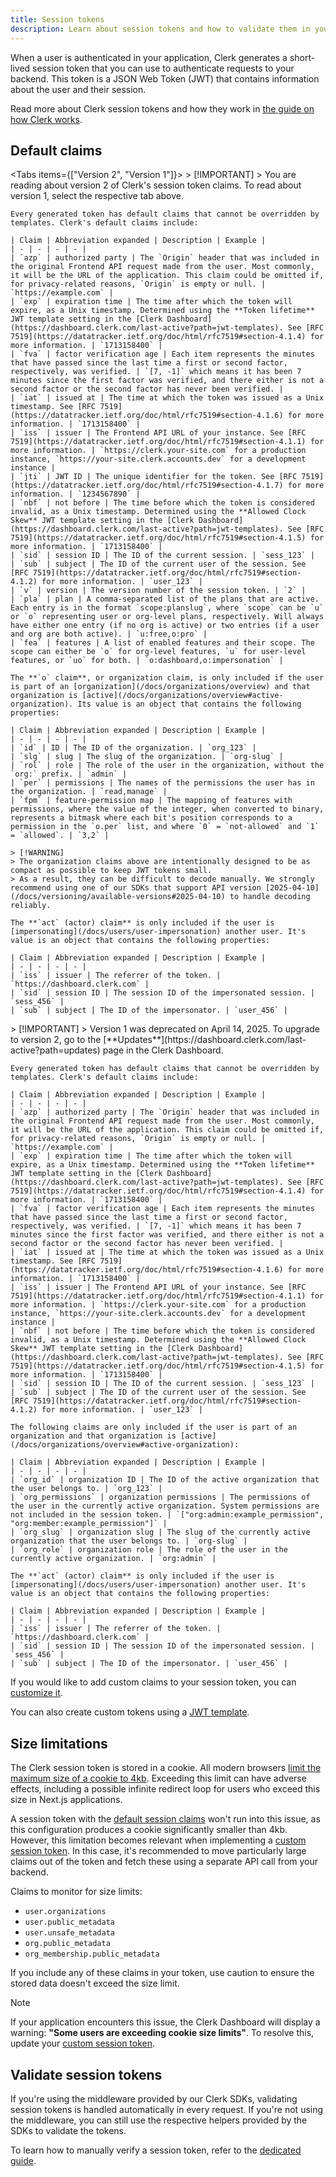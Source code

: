 ```yaml
---
title: Session tokens
description: Learn about session tokens and how to validate them in your backend.
---
```


When a user is authenticated in your application, Clerk generates a short-lived session token that you can use to authenticate requests to your backend. This token is a JSON Web Token (JWT) that contains information about the user and their session.

Read more about Clerk session tokens and how they work in [the guide on how Clerk works](/docs/guides/how-clerk-works/overview).

## Default claims

<Tabs items={["Version 2", "Version 1"]}>
  <Tab>
    > [!IMPORTANT]
    > You are reading about version 2 of Clerk's session token claims. To read about version 1, select the respective tab above.

    Every generated token has default claims that cannot be overridden by templates. Clerk's default claims include:

    | Claim | Abbreviation expanded | Description | Example |
    | - | - | - | - |
    | `azp` | authorized party | The `Origin` header that was included in the original Frontend API request made from the user. Most commonly, it will be the URL of the application. This claim could be omitted if, for privacy-related reasons, `Origin` is empty or null. | `https://example.com` |
    | `exp` | expiration time | The time after which the token will expire, as a Unix timestamp. Determined using the **Token lifetime** JWT template setting in the [Clerk Dashboard](https://dashboard.clerk.com/last-active?path=jwt-templates). See [RFC 7519](https://datatracker.ietf.org/doc/html/rfc7519#section-4.1.4) for more information. | `1713158400` |
    | `fva` | factor verification age | Each item represents the minutes that have passed since the last time a first or second factor, respectively, was verified. | `[7, -1]` which means it has been 7 minutes since the first factor was verified, and there either is not a second factor or the second factor has never been verified. |
    | `iat` | issued at | The time at which the token was issued as a Unix timestamp. See [RFC 7519](https://datatracker.ietf.org/doc/html/rfc7519#section-4.1.6) for more information. | `1713158400` |
    | `iss` | issuer | The Frontend API URL of your instance. See [RFC 7519](https://datatracker.ietf.org/doc/html/rfc7519#section-4.1.1) for more information. | `https://clerk.your-site.com` for a production instance, `https://your-site.clerk.accounts.dev` for a development instance |
    | `jti` | JWT ID | The unique identifier for the token. See [RFC 7519](https://datatracker.ietf.org/doc/html/rfc7519#section-4.1.7) for more information. | `1234567890` |
    | `nbf` | not before | The time before which the token is considered invalid, as a Unix timestamp. Determined using the **Allowed Clock Skew** JWT template setting in the [Clerk Dashboard](https://dashboard.clerk.com/last-active?path=jwt-templates). See [RFC 7519](https://datatracker.ietf.org/doc/html/rfc7519#section-4.1.5) for more information. | `1713158400` |
    | `sid` | session ID | The ID of the current session. | `sess_123` |
    | `sub` | subject | The ID of the current user of the session. See [RFC 7519](https://datatracker.ietf.org/doc/html/rfc7519#section-4.1.2) for more information. | `user_123` |
    | `v` | version | The version number of the session token. | `2` |
    | `pla` | plan | A comma-separated list of the plans that are active. Each entry is in the format `scope:planslug`, where `scope` can be `u` or `o` representing user or org-level plans, respectively. Will always have either one entry (if no org is active) or two entries (if a user and org are both active). | `u:free,o:pro` |
    | `fea` | features | A list of enabled features and their scope. The scope can either be `o` for org-level features, `u` for user-level features, or `uo` for both. | `o:dashboard,o:impersonation` |

    The **`o` claim**, or organization claim, is only included if the user is part of an [organization](/docs/organizations/overview) and that organization is [active](/docs/organizations/overview#active-organization). Its value is an object that contains the following properties:

    | Claim | Abbreviation expanded | Description | Example |
    | - | - | - | - |
    | `id` | ID | The ID of the organization. | `org_123` |
    | `slg` | slug | The slug of the organization. | `org-slug` |
    | `rol` | role | The role of the user in the organization, without the `org:` prefix. | `admin` |
    | `per` | permissions | The names of the permissions the user has in the organization. | `read,manage` |
    | `fpm` | feature-permission map | The mapping of features with permissions, where the value of the integer, when converted to binary, represents a bitmask where each bit's position corresponds to a permission in the `o.per` list, and where `0` = `not-allowed` and `1` = `allowed`. | `3,2` |

    > [!WARNING]
    > The organization claims above are intentionally designed to be as compact as possible to keep JWT tokens small.
    > As a result, they can be difficult to decode manually. We strongly recommend using one of our SDKs that support API version [2025-04-10](/docs/versioning/available-versions#2025-04-10) to handle decoding reliably.

    The **`act` (actor) claim** is only included if the user is [impersonating](/docs/users/user-impersonation) another user. It's value is an object that contains the following properties:

    | Claim | Abbreviation expanded | Description | Example |
    | - | - | - | - |
    | `iss` | issuer | The referrer of the token. | `https://dashboard.clerk.com` |
    | `sid` | session ID | The session ID of the impersonated session. | `sess_456` |
    | `sub` | subject | The ID of the impersonator. | `user_456` |
  </Tab>

  <Tab>
    > [!IMPORTANT]
    > Version 1 was deprecated on April 14, 2025. To upgrade to version 2, go to the [**Updates**](https://dashboard.clerk.com/last-active?path=updates) page in the Clerk Dashboard.

    Every generated token has default claims that cannot be overridden by templates. Clerk's default claims include:

    | Claim | Abbreviation expanded | Description | Example |
    | - | - | - | - |
    | `azp` | authorized party | The `Origin` header that was included in the original Frontend API request made from the user. Most commonly, it will be the URL of the application. This claim could be omitted if, for privacy-related reasons, `Origin` is empty or null. | `https://example.com` |
    | `exp` | expiration time | The time after which the token will expire, as a Unix timestamp. Determined using the **Token lifetime** JWT template setting in the [Clerk Dashboard](https://dashboard.clerk.com/last-active?path=jwt-templates). See [RFC 7519](https://datatracker.ietf.org/doc/html/rfc7519#section-4.1.4) for more information. | `1713158400` |
    | `fva` | factor verification age | Each item represents the minutes that have passed since the last time a first or second factor, respectively, was verified. | `[7, -1]` which means it has been 7 minutes since the first factor was verified, and there either is not a second factor or the second factor has never been verified. |
    | `iat` | issued at | The time at which the token was issued as a Unix timestamp. See [RFC 7519](https://datatracker.ietf.org/doc/html/rfc7519#section-4.1.6) for more information. | `1713158400` |
    | `iss` | issuer | The Frontend API URL of your instance. See [RFC 7519](https://datatracker.ietf.org/doc/html/rfc7519#section-4.1.1) for more information. | `https://clerk.your-site.com` for a production instance, `https://your-site.clerk.accounts.dev` for a development instance |
    | `nbf` | not before | The time before which the token is considered invalid, as a Unix timestamp. Determined using the **Allowed Clock Skew** JWT template setting in the [Clerk Dashboard](https://dashboard.clerk.com/last-active?path=jwt-templates). See [RFC 7519](https://datatracker.ietf.org/doc/html/rfc7519#section-4.1.5) for more information. | `1713158400` |
    | `sid` | session ID | The ID of the current session. | `sess_123` |
    | `sub` | subject | The ID of the current user of the session. See [RFC 7519](https://datatracker.ietf.org/doc/html/rfc7519#section-4.1.2) for more information. | `user_123` |

    The following claims are only included if the user is part of an organization and that organization is [active](/docs/organizations/overview#active-organization):

    | Claim | Abbreviation expanded | Description | Example |
    | - | - | - | - |
    | `org_id` | organization ID | The ID of the active organization that the user belongs to. | `org_123` |
    | `org_permissions` | organization permissions | The permissions of the user in the currently active organization. System permissions are not included in the session token. | `["org:admin:example_permission", "org:member:example_permission"]` |
    | `org_slug` | organization slug | The slug of the currently active organization that the user belongs to. | `org-slug` |
    | `org_role` | organization role | The role of the user in the currently active organization. | `org:admin` |

    The **`act` (actor) claim** is only included if the user is [impersonating](/docs/users/user-impersonation) another user. It's value is an object that contains the following properties:

    | Claim | Abbreviation expanded | Description | Example |
    | - | - | - | - |
    | `iss` | issuer | The referrer of the token. | `https://dashboard.clerk.com` |
    | `sid` | session ID | The session ID of the impersonated session. | `sess_456` |
    | `sub` | subject | The ID of the impersonator. | `user_456` |
  </Tab>
</Tabs>

If you would like to add custom claims to your session token, you can [customize it](/docs/backend-requests/custom-session-token).

You can also create custom tokens using a [JWT template](/docs/backend-requests/jwt-templates).

## Size limitations

The Clerk session token is stored in a cookie. All modern browsers [limit the maximum size of a cookie to 4kb](https://datatracker.ietf.org/doc/html/rfc2109#section-6.3). Exceeding this limit can have adverse effects, including a possible infinite redirect loop for users who exceed this size in Next.js applications.

A session token with the [default session claims](#default-claims) won't run into this issue, as this configuration produces a cookie significantly smaller than 4kb. However, this limitation becomes relevant when implementing a [custom session token](/docs/backend-requests/custom-session-token). In this case, it's recommended to move particularly large claims out of the token and fetch these using a separate API call from your backend.

Claims to monitor for size limits:

- `user.organizations`
- `user.public_metadata`
- `user.unsafe_metadata`
- `org.public_metadata`
- `org_membership.public_metadata`

If you include any of these claims in your token, use caution to ensure the stored data doesn't exceed the size limit.

> [!NOTE]
> If your application encounters this issue, the Clerk Dashboard will display a warning: **"Some users are exceeding cookie size limits"**. To resolve this, update your [custom session token](/docs/backend-requests/custom-session-token).

## Validate session tokens

If you're using the middleware provided by our Clerk SDKs, validating session tokens is handled automatically in every request. If you're not using the middleware, you can still use the respective helpers provided by the SDKs to validate the tokens.

To learn how to manually verify a session token, refer to the [dedicated guide](/docs/backend-requests/manual-jwt).
